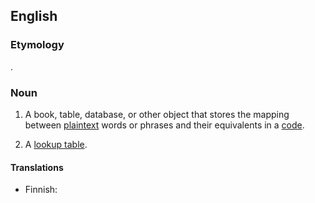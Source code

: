 ==English==

===Etymology===
{{compound|en|code|book}}.

===Noun===
{{en-noun}}

# {{lb|en|cryptography}} A book, table, database, or other object that stores the mapping between [[plaintext]] words or phrases and their equivalents in a [[code]].
# {{lb|en|computer science}} A [[lookup table]].

====Translations====
{{trans-top|cryptography: mapping between plaintext and code}}
* Finnish: {{t|fi|salakirjoitusavain}}
{{trans-mid}}
{{trans-bottom}}

{{trans-see|computing: lookup table|lookup table}}